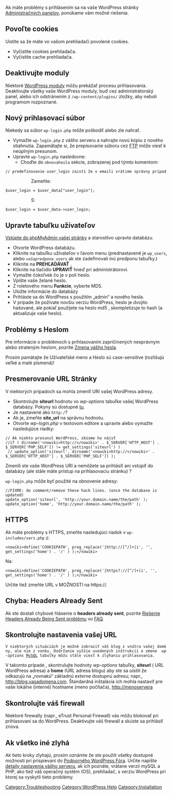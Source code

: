 {{Languages|
{{en|Login Trouble}}
{{ja|Login Trouble}}
{{sk|Problémy s prihlasovaním}}
}}
Ak máte problémy s prihlásením sa na vaše WordPress stránky [http://codex.wordpress.org/Administration_Panels Administračných panelov], ponúkame vám možné riešenia. 

== Povoľte cookies ==

Uistite sa že máte vo vašom prehliadači povolené cookies. 

* Vyčistite cookies prehliadača.
* Vyčistite cache prehliadača.

== Deaktivujte moduly ==

Niektoré [[Plugins|WordPress moduly]] môžu prekážať procesu prihlasovania. Deaktivujte všetky vaše WordPress moduly, buď cez administrátorský panel, alebo ich odstránením z  <tt>/wp-content/plugins/</tt> zložky, aby neboli programom rozpoznané.

== Nový prihlasovací súbor ==

Niekedy sa súbor <tt>wp-login.php</tt> môže poškodiť alebo zle nahrať.

* Vymažte <tt>wp-login.php</tt> z vášho serveru a nahrajte novú kópiu z nového stiahnutia.  Zapamätajte si, že prepisovanie súboru cez [[FTP Clients|FTP]] môže viesť k neúplným presunom.
* Upravte  <tt>wp-login.php</tt> nasledovne:
** Choďte do <tt>obnovahesla</tt> sekcie, zobrazenej pod týmto komentom: 
 // predefinovanie user_login zaistí že v emaili vrátime správny prípad
::Zameňte:
 $user_login = $user_data["user_login"];
::S:
 $user_login = $user_data->user_login;

== Upravte tabuľku užívateľov ==

[[WordPress_Backups#Accessing_phpMyAdmin|Vstúpte do  phpMyAdmin vašej stránky]] a starostlivo upravte databázu.

* Otvorte WordPress databázu.
* Kliknite na tabuľku užívateľov v ľavom menu (prednastavené je <tt>wp_users</tt>, alebo <tt>''vašapredpona''_users </tt> ak ste zadefinovali inú predponu tabuľky.)
* Kliknite na '''PREHĽADÁVAŤ''' .
* Kliknite na tlačidlo '''UPRAVIŤ'''  hneď pri administrátorovi.
* Vymažte čokoľvek čo je v poli heslo. 
* Vpíšte vaše želané heslo.
* Z roletového menu  '''Funkcie''', vyberte MD5.
* Uložte informácie do databázy
* Prihláste sa do WordPress s použitím „admin“ a nového hesla. 
* V prípade že požívate novšiu verziu WordPress, heslo je dvojito hašované, ale pokiaľ  použijete na heslo md5 , skompletizuje to hash  (a aktualizuje vaše heslo).

== Problémy s Heslom ==

Pre informácie o problémoch s prihlasovaním zapríčinených nesprávnym alebo strateným heslom, pozrite [http://codex.wordpress.org/Resetting_Your_Password Zmena vášho hesla].

Prosím pamätajte že Užívateľské meno a Heslo sú case-sensitive (rozlišujú veľké a malé písmená)!

== Presmerovanie URL Stránky ==
V niektorých prípadoch sa mohla zmeniť URI vašej WordPress adresy.  

*Skontrolujte  '''siteurl''' hodnotu vo ''wp-options'' tabuľke vašej WordPress databázy.  Pokyny sú dostupné  [http://www.tamba2.org.uk/wordpress/site-url/ tu].
*Je nastavené ako <tt><nowiki>http:/</nowiki></tt>?
*Ak je, zmeňte '''site_url''' na správnu hodnotu.
*Otvorte ''wp-login.php'' v textovom editore a upravte alebo vymažte nasledujúce riadky:

<pre>// Ak niekto presunul WordPress, skúsme ho nájsť
//if ( dirname('<nowiki>http://</nowiki>' . $_SERVER['HTTP_HOST'] . $_SERVER['PHP_SELF']) != get_settings('siteurl') )
 // update_option('siteurl', dirname('<nowiki>http://</nowiki>' . $_SERVER['HTTP_HOST'] . $_SERVER['PHP_SELF']) );</pre>


Zmenili ste vaše WordPress URI  a nemôžete sa prihlásiť ani vstúpiť do databázy (ale stále máte prístup na prihlasovaciu stránku) ?

<tt>wp-login.php</tt> môže byť použité na obnovenie adresy:
<pre>
//FIXME: do comment/remove these hack lines. (once the database is updated)
update_option('siteurl', 'http://your.domain.name/the/path' );
update_option('home', 'http://your.domain.name/the/path' );
</pre>

== HTTPS ==

Ak máte problémy s  HTTPS, zmeňte nasledujúci riadok v  <tt>wp-includes/vars.php</tt> z: 

<pre><nowiki>define('COOKIEPATH', preg_replace('|http://[^/]+|i', '', get_settings('home') . '/' ) );</nowiki></pre>

Na:

<pre><nowiki>define('COOKIEPATH', preg_replace('|https?://[^/]+|i', '', get_settings('home') . '/' ) );</nowiki></pre>

Určite tiež zmeňte URL v MOŽNOSTI na <nowiki>https://</nowiki>.

== Chyba: Headers Already Sent ==

Ak ste dostali chybové hlásenie o '''headers already sent''', pozrite [[FAQ_Troubleshooting#How_do_I_solve_the_Headers_already_sent_warning_problem.3F|Riešenie Headers Already Being Sent problému]] vo [[FAQ]].
== Skontrolujte nastavenia vašej URL ==
 V niektorých situáciách je možné zobraziť váš blog z vnútra vašej domény, ale nie z vonku. Dodržanie vyššie uvedených inštrukcií o zmene  ''wp-options'' [[Glossary|MySQL]] tabuľky môžu stále viesť k zlyhaniu prihlasovania.  

V takomto prípade , skontrulujte hodnoty  ''wp-options'' tabuľky,  <b>siteurl</b> ( URL WordPress adresa) a <b>home</b> (URL adresa blogu) aby ste sa uistili že odkazujú na „rovnakú“  základnú externe dostupnú adresu; napr., http://blog.vasadomena.com. Štandardná inštalácia ich mohla nastaviť pre vaše lokálne (interné) hostname (meno počítača), http://menoservera

== Skontrolujte váš firewall ==
Niektoré  firewally (napr., eTrust Personal Firewall) vás môžu blokovať pri prihlasovaní sa do  WordPress. Deaktivujte váš firewall a skúste sa prihlásiť znova. 

== Ak všetko iné zlyhá ==
Ak tieto kroky zlyhajú, prosím oznámte že ste použili všetky dostupné možnosti pri prispievaní do  [http://wordpress.org/support Podporného WordPress Fóra]. Určite napíšte  [[Finding_Server_Info|detaily nastavenia vášho serveru]], ak ich poznáte, vrátane verzií mySQL a PHP, ako tiež váš operačný systém (OS), prehliadač, s verziu WordPress pri ktorej sa vyskytli tieto problémy.


{{Copyedit}}
[[Category:Troubleshooting]]
[[Category:WordPress Help]]
[[Category:Installation]]